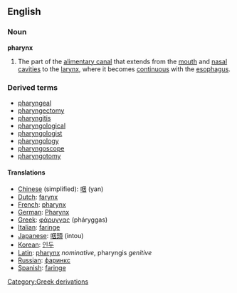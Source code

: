 ==English==
===Noun===
{{wikipedia}}
'''pharynx'''
#The part of the [[alimentary canal]] that extends from the [[mouth]] and [[nasal]] [[cavities]] to the [[larynx]], where it becomes [[continuous]] with the [[esophagus]].

===Derived terms===
*[[pharyngeal]] 
*[[pharyngectomy]]
*[[pharyngitis]]
*[[pharyngological]]
*[[pharyngologist]]
*[[pharyngology]]
*[[pharyngoscope]]
*[[pharyngotomy]]

====Translations====
*[[Chinese]] (simplified): [[咽]] (yan)
*[[Dutch]]: [[farynx]]
*[[French]]: [[pharynx]]
*[[German]]: [[Pharynx]]
*[[Greek]]: [[φάρυγγας]] (pháryggas)
*[[Italian]]: [[faringe]]
*[[Japanese]]: [[咽頭]] (intou)
*[[Korean]]: [[인두]]
*[[Latin]]: [[pharynx]] ''nominative'', pharyngis ''genitive''
*[[Russian]]: [[фаринкс]]
*[[Spanish]]: [[faringe]]

[[Category:Greek derivations]]